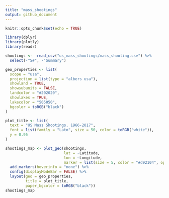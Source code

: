 ```yaml
---
title: "mass_shootings"
output: github_document
---
```


```r
knitr::opts_chunk$set(echo = TRUE)
```

```r
library(dplyr)
library(plotly)
library(readr)

shootings <-  read_csv("us_mass_shootings/mass_shooting.csv") %>% 
  select(-"S#", -"Summary")

geo_properties <- list(
  scope = "usa",
  projection = list(type = "albers usa"),
  showland = TRUE,
  showsubunits = FALSE,
  landcolor = "#202020",
  showlakes = TRUE,
  lakecolor = "505050",
  bgcolor = toRGB("black")
)

plot_title <- list(
  text = "US Mass Shootings, 1966-2017",
  font = list(family = "Lato", size = 50, color = toRGB("white")),
  y = 0.95
)

shootings_map <- plot_geo(shootings,
                          lat = ~Latitude,
                          lon = ~Longitude,
                          marker = list(size = 5, color = "#d92104", opacity = 0.35)) %>% 
  add_markers(hoverinfo = "none") %>% 
  config(displayModeBar = FALSE) %>% 
  layout(geo = geo_properties,
         title = plot_title,
         paper_bgcolor = toRGB("black"))
shootings_map
```
